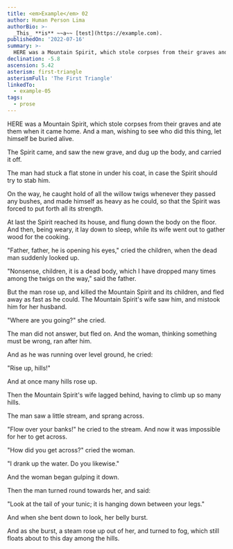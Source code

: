 ```yaml
---
title: <em>Example</em> 02
author: Human Person Lima
authorBio: >-
  _This_ **is** ~~a~~ [test](https://example.com).
publishedOn: '2022-07-16'
summary: >-
  HERE was a Mountain Spirit, which stole corpses from their graves and ate them when it came home. And a man, wishing to see who did this thing, let himself be buried alive.
declination: -5.8
ascension: 5.42
asterism: first-triangle
asterismFull: 'The First Triangle'
linkedTo:
  - example-05
tags:
  - prose
---
```


HERE was a Mountain Spirit, which stole corpses from their graves and ate them when it came home. And a man, wishing to see who did this thing, let himself be buried alive.

The Spirit came, and saw the new grave, and dug up the body, and carried it off.

The man had stuck a flat stone in under his coat, in case the Spirit should try to stab him.

On the way, he caught hold of all the willow twigs whenever they passed any bushes, and made himself as heavy as he could, so that the Spirit was forced to put forth all its strength.

At last the Spirit reached its house, and flung down the body on the floor. And then, being weary, it lay down to sleep, while its wife went out to gather wood for the cooking.

"Father, father, he is opening his eyes," cried the children, when the dead man suddenly looked up.

"Nonsense, children, it is a dead body, which I have dropped many times among the twigs on the way," said the father.

But the man rose up, and killed the Mountain Spirit and its children, and fled away as fast as he could. The Mountain Spirit's wife saw him, and mistook him for her husband.

"Where are you going?" she cried.

The man did not answer, but fled on. And the woman, thinking something must be wrong, ran after him.

And as he was running over level ground, he cried:

"Rise up, hills!"

And at once many hills rose up.

Then the Mountain Spirit's wife lagged behind, having to climb up so many hills.

The man saw a little stream, and sprang across.

"Flow over your banks!" he cried to the stream. And now it was impossible for her to get across.

"How did you get across?" cried the woman.

"I drank up the water. Do you likewise."

And the woman began gulping it down.

Then the man turned round towards her, and said:

"Look at the tail of your tunic; it is hanging down between your legs."

And when she bent down to look, her belly burst.

And as she burst, a steam rose up out of her, and turned to fog, which still floats about to this day among the hills. 
